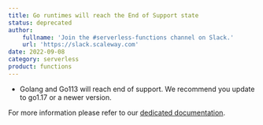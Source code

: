 ```yaml
---
title: Go runtimes will reach the End of Support state  
status: deprecated
author:
    fullname: 'Join the #serverless-functions channel on Slack.'
    url: 'https://slack.scaleway.com'
date: 2022-09-08
category: serverless
product: functions
---
```


- Golang and Go113 will reach end of support. We recommend you update to go1.17 or a newer version.

For more information please refer to our [dedicated documentation](/serverless-functions/reference-content/functions-lifecycle/).